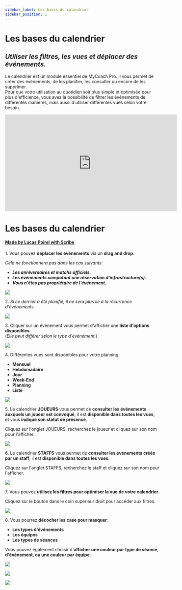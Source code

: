 ```yaml
---
sidebar_label: Les bases du calendrier
sidebar_position: 1
---
```


# Les bases du calendrier

## _Utiliser les filtres, les vues et déplacer des événements._

Le calendrier est un module essentiel de MyCoach Pro.
Il vous permet de créer des événements, de les planifier, les consulter ou encore de les supprimer.  
Pour que votre utilisation au quotidien soit plus simple et optimisée pour plus d'efficience,
vous avez la possibilité de filtrer les événements de différentes manières, mais aussi d'utiliser différentes vues selon votre besoin.

<iframe
  width="560"
  height="315"
  src="https://www.youtube.com/embed/yqP8kOF4KUI?si=D6qXILSu_IX_rbWt"
  title="YouTube video player"
  frameborder="0"
  allow="accelerometer; autoplay; clipboard-write; encrypted-media; gyroscope; picture-in-picture; web-share;
  fullscreen"
></iframe>

# Les bases du calendrier

#### [Made by Lucas Poirel with Scribe](https://scribehow.com/shared/Les_bases_du_calendrier__zgbSjqmeTOeKjcbZQIHkLA)

1\. Vous pouvez **déplacer les événements** via un **drag and drop**.

_Cela ne fonctionnera pas dans les cas suivants:_

- **_Les anniversaires et matchs officiels._**
- **_Les événements compotant une réservation d'infrastructure(s)._**
- **_Vous n'êtes pas propriétaire de l'événement._**

![](https://ajeuwbhvhr.cloudimg.io/colony-recorder.s3.amazonaws.com/files/2023-12-14/04bea8dc-28a0-49c2-b878-29c1e28f4c8a/ascreenshot.jpeg?tl_px=47,111&br_px=820,544&force_format=png&width=774&wat_scale=69&wat=1&wat_opacity=1&wat_gravity=northwest&wat_url=https://colony-recorder.s3.amazonaws.com/images/watermarks/F43F5E_standard.png&wat_pad=362,191)

2\. _Si ce dernier a été planifié, il ne sera plus lié à la récurrence d'événements._

![](https://ajeuwbhvhr.cloudimg.io/colony-recorder.s3.amazonaws.com/files/2023-12-14/10455bcd-6d71-4d9a-bcf7-98386ccab22d/user_cropped_screenshot.jpeg?tl_px=0,11&br_px=663,444&force_format=png&width=774&wat_scale=69&wat=1&wat_opacity=1&wat_gravity=northwest&wat_url=https://colony-recorder.s3.amazonaws.com/images/watermarks/F43F5E_standard.png&wat_pad=623,373)

3\. Cliquer sur un événement vous permet d'afficher une **liste d'options disponibles**.\
 (_Elle peut différer selon le type d'événement._)

![](https://ajeuwbhvhr.cloudimg.io/colony-recorder.s3.amazonaws.com/files/2023-12-14/ced01e04-ae90-4e84-9d87-42ef27bdd015/screenshot.gif)

4\. Différentes vues sont disponibles pour votre planning:

- **Mensuel**
- **Hebdomadaire**
- **Jour**
- **Week-End**
- **Planning**
- **Liste**

![](https://ajeuwbhvhr.cloudimg.io/colony-recorder.s3.amazonaws.com/files/2023-12-14/6ff39b8e-7d65-4543-9651-1199d71418bd/screenshot.gif)

5\. Le calendrier **JOUEURS** vous permet de **consulter les événements auxquels un joueur est convoqué**, il est **disponible dans toutes les vues**, et vous **indique son statut de présence**.

Cliquez sur l'onglet JOUEURS, recherchez le joueur et cliquez sur son nom pour l'afficher.

![](https://ajeuwbhvhr.cloudimg.io/colony-recorder.s3.amazonaws.com/files/2023-12-14/fda72761-c728-492a-876f-7f33d139598f/user_cropped_screenshot.jpeg?tl_px=157,119&br_px=1017,600&force_format=png&width=860)

6\. Le calendrier **STAFFS** vous permet de **consulter les événements créés par un staff**, il est **disponible dans toutes les vues**.

Cliquez sur l'onglet STAFFS, recherchez le staff et cliquez sur son nom pour l'afficher.

![](https://ajeuwbhvhr.cloudimg.io/colony-recorder.s3.amazonaws.com/files/2023-12-14/7abac63d-f068-4415-8f40-979070ab5a8d/screenshot.png?tl_px=304,50&br_px=1164,531&force_format=png&width=860)

7\. Vous pouvez **utilisez les filtres pour optimiser la vue de votre calendrier**.

Cliquez sur le bouton dans le coin supérieur droit pour accéder aux filtres.

![](https://ajeuwbhvhr.cloudimg.io/colony-recorder.s3.amazonaws.com/files/2023-12-14/460f583d-ff3e-412c-ad3c-9145122d5cea/ascreenshot.jpeg?tl_px=1146,0&br_px=1920,432&force_format=png&width=774&wat_scale=69&wat=1&wat_opacity=1&wat_gravity=northwest&wat_url=https://colony-recorder.s3.amazonaws.com/images/watermarks/F43F5E_standard.png&wat_pad=733,-13)

8\. Vous pourrez **décocher les case pour masquer**:

- **Les types d'événements**
- **Les équipes**
- **Les types de séances**

Vous pouvez également choisir d'**afficher une couleur par type de séance, d'événement, ou une couleur par équipe**.

![](https://ajeuwbhvhr.cloudimg.io/colony-recorder.s3.amazonaws.com/files/2023-12-14/fda4a682-db0b-4eca-b1df-266ff7be0c22/ascreenshot.jpeg?tl_px=1146,154&br_px=1920,587&force_format=png&width=774&wat_scale=69&wat=1&wat_opacity=1&wat_gravity=northwest&wat_url=https://colony-recorder.s3.amazonaws.com/images/watermarks/F43F5E_standard.png&wat_pad=454,191)

![](https://ajeuwbhvhr.cloudimg.io/colony-recorder.s3.amazonaws.com/files/2023-12-14/7080fb4d-5f48-4cd3-baad-dc39f6ab8fb2/user_cropped_screenshot.jpeg?tl_px=1146,334&br_px=1920,767&force_format=png&width=774&wat_scale=69&wat=1&wat_opacity=1&wat_gravity=northwest&wat_url=https://colony-recorder.s3.amazonaws.com/images/watermarks/F43F5E_standard.png&wat_pad=450,191)

![](https://ajeuwbhvhr.cloudimg.io/colony-recorder.s3.amazonaws.com/files/2023-12-14/4a0a5981-9834-4969-a102-5c479e430acc/user_cropped_screenshot.jpeg?tl_px=173,94&br_px=1033,575&force_format=png&width=860)
